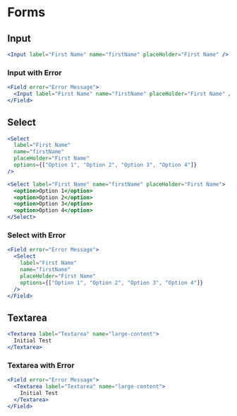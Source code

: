 # Forms

## Input

```jsx
<Input label="First Name" name="firstName" placeHolder="First Name" />
```

### Input with Error

```jsx
<Field error="Error Message">
  <Input label="First Name" name="firstName" placeHolder="First Name" />
</Field>
```

## Select

```jsx
<Select
  label="First Name"
  name="firstName"
  placeHolder="First Name"
  options={["Option 1", "Option 2", "Option 3", "Option 4"]}
/>

<Select label="First Name" name="firstName" placeHolder="First Name">
  <option>Option 1</option>
  <option>Option 2</option>
  <option>Option 3</option>
  <option>Option 4</option>
</Select>
```

### Select with Error

```jsx
<Field error="Error Message">
  <Select
    label="First Name"
    name="firstName"
    placeHolder="First Name"
    options={["Option 1", "Option 2", "Option 3", "Option 4"]}
  />
</Field>
```

## Textarea

```jsx
<Textarea label="Textarea" name="large-content">
  Initial Test
</Textarea>
```

### Textarea with Error

```jsx
<Field error="Error Message">
  <Textarea label="Textarea" name="large-content">
    Initial Test
  </Textarea>
</Field>
```
